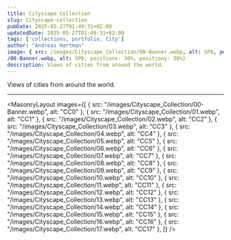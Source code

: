 ```yaml
---
title: Cityscape Collection
slug: Cityscape-collection
pubDate: 2025-05-27T01:49:31+02:00
updatedDate: 2025-05-27T01:49:31+02:00
tags: ['collections, portfolio, City']
author: "Andreas Hartman"
image: { src: /images/Cityscape_Collection/00-Banner.webp, alt: SP0, positionx: 30%, positiony: 20%}
/00-Banner.webp, alt: SP0, positionx: 30%, positiony: 20%}
description: Views of cities from around the world.
---
```


Views of cities from around the world.


---

<MasonryLayout images={[
    { src: "/images/Cityscape_Collection/00-Banner.webp", alt: "CC0" },
    { src: "/images/Cityscape_Collection/01.webp", alt: "CC1" },
    { src: "/images/Cityscape_Collection/02.webp", alt: "CC2" },
    { src: "/images/Cityscape_Collection/03.webp", alt: "CC3" },
    { src: "/images/Cityscape_Collection/04.webp", alt: "CC4" },
    { src: "/images/Cityscape_Collection/05.webp", alt: "CC5" },
    { src: "/images/Cityscape_Collection/06.webp", alt: "CC6" },
    { src: "/images/Cityscape_Collection/07.webp", alt: "CC7" },
    { src: "/images/Cityscape_Collection/08.webp", alt: "CC8" },
    { src: "/images/Cityscape_Collection/09.webp", alt: "CC9" },
    { src: "/images/Cityscape_Collection/10.webp", alt: "CC10" },
    { src: "/images/Cityscape_Collection/11.webp", alt: "CC11" },
    { src: "/images/Cityscape_Collection/12.webp", alt: "CC12" },
    { src: "/images/Cityscape_Collection/13.webp", alt: "CC13" },
    { src: "/images/Cityscape_Collection/14.webp", alt: "CC14" },
    { src: "/images/Cityscape_Collection/15.webp", alt: "CC15" },
    { src: "/images/Cityscape_Collection/16.webp", alt: "CC16" },
    { src: "/images/Cityscape_Collection/17.webp", alt: "CC17" },
]} />